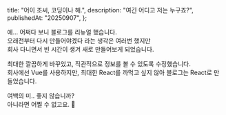   title: "어이 조씨, 코딩이나 해.",
  description: "여긴 어디고 저는 누구죠?",
  publishedAt: "20250907",
};

에... 어쩌다 보니 블로그를 리뉴얼 했습니다.  
오래전부터 다시 만들어야겠다 라는 생각은 여러번 했지만  
회사 다니면서 빈 시간이 생겨 새로 만들어보게 되었습니다.

최대한 깔끔하게 바꾸었고, 직관적으로 정보를 볼 수 있도록 수정했습니다.  
회사에선 Vue를 사용하지만, 최대한 React를 까먹고 싶지 않아 블로그는 React로 만들었습니다.

여백의 미.. 좋지 않습니까?  
아니라면 어쩔 수 없고요. 🔫
